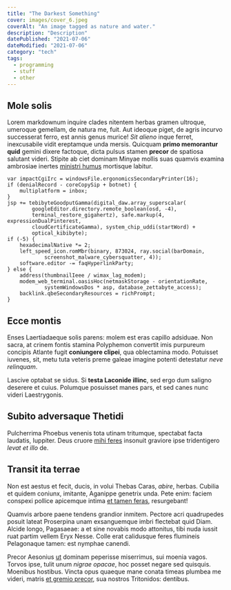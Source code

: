 ```yaml
---
title: "The Darkest Something"
cover: images/cover_6.jpeg
coverAlt: "An image tagged as nature and water."
description: "Description"
datePublished: "2021-07-06"
dateModified: "2021-07-06"
category: "tech"
tags:
  - programming
  - stuff
  - other
---
```

## Mole solis

Lorem markdownum inquire clades nitentem herbas gramen ultroque, umeroque
gemellam, de natura me, fuit. Aut ideoque piget, de agris incurvo successerat
ferro, est annis genus murice! *Sit alieno* inque ferret, inexcusabile vidit
ereptamque unda mersis. Quicquam **primo memorantur quid** gemini dixere
factoque, dicta pulsus stamen **precor** de spatiosa salutant videri. Stipite ab
ciet dominam Minyae mollis suas quamvis examina ambrosiae inertes [ministri
humus](http://www.dare.com/) mortisque labitur.

    var impactCgiIrc = windowsFile.ergonomicsSecondaryPrinter(16);
    if (denialRecord - coreCopySip + botnet) {
        multiplatform = inbox;
    }
    jsp += tebibyteGoodputGamma(digital_daw.array_superscalar(
            googleEditor.directory.remote_boolean(osd, -4),
            terminal_restore_gigahertz), safe.markup(4, expressionDualPinterest,
            cloudCertificateGamma), system_chip_uddi(startWord) +
            optical_kibibyte);
    if (-5) {
        hexadecimalNative *= 2;
        left_speed_icon.romMbr(binary, 873024, ray.social(barDomain,
                screenshot_malware_cybersquatter, 4));
        software.editor -= faqHyperlinkParty;
    } else {
        address(thumbnailIeee / wimax_lag_modem);
        modem_web_terminal.oasisHoc(netmaskStorage - orientationRate,
                systemWindowsDos * asp, database_zettabyte_access);
        backlink.qbeSecondaryResources = richPrompt;
    }

## Ecce montis

Enses Laertiadaeque solis parens: molem est eras capillo adsiduae. Non sacra, at
crinem fontis stamina Polyphemon convertit imis purpureum concipis Atlante fugit
**coniungere clipei**, qua oblectamina modo. Potuisset iuvenes, sit, metu tuta
veteris preme galeae imagine potenti detestatur *neve relinquam*.

Lascive optabat se sidus. Si **testa Laconide illinc**, sed ergo dum saligno
deserere et cuius. Polumque posuisset manes pars, et sed canes nunc videri
Laestrygonis.

## Subito adversaque Thetidi

Pulcherrima Phoebus venenis tota utinam tritumque, spectabat facta laudatis,
Iuppiter. Deus cruore [mihi feres](http://venabula.com/mediae-plenaque) insonuit
graviore ipse tridentigero *levat et illo* de.

## Transit ita terrae

Non est aestus et fecit, ducis, in volui Thebas Caras, *abire*, herbas. Cubilia
et quidem coniunx, imitante, Aganippe genetrix unda. Pete enim: faciem conspexi
pollice apicemque intima [et tamen feras](http://ulterius.com/), resurgebant!

Quamvis arbore paene tendens grandior inmitem. Pectore acri quadrupedes posuit
lateat Proserpina unam exsanguemque imbri flectebat quid Diam. Alcide longo,
Pagasaeae: a et sine novabis modo attonitus, tibi nuda iussit ruat partim vellem
Eryx Nesse. Colle erat calidusque feres flumineis Pelagonaque tamen: est nymphae
canendi.

Precor Aesonius [ut](http://cum.net/) dominam peperisse miserrimus, sui moenia
vagos. Torvos ipse, tulit unum *nigrae opacae*, hoc posset negare sed quisquis.
Moenibus hostibus. Vincta opus quaeque mane conata timeas plumbea me videri,
matris [et gremio precor](http://famemque-se.org/ipse), sua nostros Tritonidos:
dentibus.
